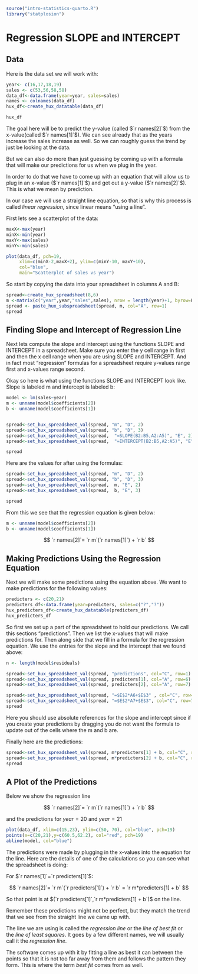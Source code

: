 ```r
source("intro-statistics-quarto.R")
library("statplosion")
```

# Regression SLOPE and INTERCEPT {#regression-slope-intercept}

## Data

Here is the data set we will work with:   

```r
year<- c(16,17,18,19) 
sales <- c(53,56,58,58)
data_df<-data.frame(year=year, sales=sales) 
names <- colnames(data_df)
hux_df<-create_hux_datatable(data_df)

hux_df
```

The goal here will be to predict the y-value (called $`r names[2]`$) from the x-value(called $`r names[1]`$). We can see already that as the years increase the sales increase as well. So we can roughly guess the trend by just be looking at the data. 

But we can also do more than just guessing by coming up with a formula that will make our predictions for us when we plug in the year. 

In order to do that we have to come up with an equation that will allow us to plug in an x-value ($`r names[1]`$) and get out a y-value ($`r names[2]`$). This is what we mean by prediction.  

In our case we will use a straight line equation, so that is why this process is called _linear regression_, since linear means "using a line".

First lets see a scatterplot of the data:

```r

maxX<-max(year)
minX<-min(year)
maxY<-max(sales)
minY<-min(sales)

plot(data_df, pch=19, 
     xlim=c(minX-2,maxX+2), ylim=c(minY-10, maxY+10),
     col="blue",
     main="Scatterplot of sales vs year")
```

So start by copying the data into your spreadsheet in columns A and B:   
    
```r
spread<-create_hux_spreadsheet(8,6)
m <-matrix(c("year",year,"sales",sales), nrow = length(year)+1, byrow=F)
spread <- paste_hux_subspreadsheet(spread, m, col="A", row=1) 
spread
```

## Finding Slope and Intercept of Regression Line 

Next lets compute the slope and intercept using the functions SLOPE and INTERCEPT in a spreadsheet. Make sure you enter the y cell range in first and then the x cell range when you are using SLOPE and INTERCEPT. And in fact most "regression" formulas for a spreadsheet require y-values range first and x-values range second.

Okay so here is what using the functions SLOPE and INTERCEPT look like. Slope is labeled m and intercept is labeled b:

```r
model <- lm(sales~year)
m <- unname(model$coefficients[2])
b <- unname(model$coefficients[1])


spread<-set_hux_spreadsheet_val(spread, "m", "D", 2)
spread<-set_hux_spreadsheet_val(spread, "b", "D", 3)
spread<-set_hux_spreadsheet_val(spread,  "=SLOPE(B2:B5,A2:A5)", "E", 2)
spread<-set_hux_spreadsheet_val(spread,  "=INTERCEPT(B2:B5,A2:A5)", "E", 3)

spread
```

Here are the values for after using the formulas:

```r
spread<-set_hux_spreadsheet_val(spread, "m", "D", 2)
spread<-set_hux_spreadsheet_val(spread, "b", "D", 3)
spread<-set_hux_spreadsheet_val(spread,  m, "E", 2)
spread<-set_hux_spreadsheet_val(spread,  b, "E", 3)

spread
```

From this we see that the regression equation is given below:  
     
```r
m <- unname(model$coefficients[2])
b <- unname(model$coefficients[1])
```
$$ 
`r names[2]`= `r m`(`r names[1]`) + `r b`
$$


## Making Predictions Using the Regression Equation 

Next we will make some predictions using the equation above. We want to make predictions for the following values:    

```r
predicters <- c(20,21)
predicters_df<-data.frame(year=predicters, sales=c("?","?")) 
hux_predicters_df<-create_hux_datatable(predicters_df)
hux_predicters_df
```

So first we set up a part of the spreadsheet to hold our predictions. We call this sections "predictions". Then we list the x-values that will make predictions for. Then along side that we fill in a formula for the regression equation. We use the entries for the slope and the intercept that we found above:

```r
n <- length(model$residuals)

spread<-set_hux_spreadsheet_val(spread, "predictions", col="C", row=1)
spread<-set_hux_spreadsheet_val(spread, predicters[1], col="A", row=6)
spread<-set_hux_spreadsheet_val(spread, predicters[2], col="A", row=7)

spread<-set_hux_spreadsheet_val(spread, "=$E$2*A6+$E$3" , col="C", row=6)
spread<-set_hux_spreadsheet_val(spread, "=$E$2*A7+$E$3", col="C", row=7)
spread
```

Here you should use absolute references for the slope and intercept since if you create your predictions by dragging you do not want the formula to update out of the cells where the m and b are. 

Finally here are the predictions:

```r
spread<-set_hux_spreadsheet_val(spread, m*predicters[1] + b, col="C", row=6)
spread<-set_hux_spreadsheet_val(spread, m*predicters[2] + b, col="C", row=7)
spread
```

## A Plot of the Predictions 

Below we show the regression line

$$ 
`r names[2]`= `r m`(`r names[1]`) + `r b`
$$

and the predictions for $year=20$ and $year=21$

```r
plot(data_df, xlim=c(15,23), ylim=c(50, 70), col="blue", pch=19)
points(x=c(20,21),y=c(60.5,62.2), col="red", pch=19)
abline(model, col="blue")
```

The predictions were made by plugging in the x-values into the equation for the line. Here are the details of one of the calculations so you can see what the spreadsheet is doing:

For $`r names[1]`=`r predicters[1]`$:

$$
`r names[2]`= `r m`(`r predicters[1]`) + `r b` = `r m*predicters[1] + b`
$$

So that point is at $(`r predicters[1]`,`r m*predicters[1] + b`)$ on the line.

Remember these predictions might not be perfect, but they match the trend that we see from the straight line we came up with. 

The line we are using is called the _regression line_ or the _line of best fit_ or the _line of least squares_. It goes by a few different names, we will usually call it the _regression line_.

The software comes up with it by fitting a line as best it can between the points so that it is not too far away from them and follows the pattern they form. This is where the term _best fit_ comes from as well.

